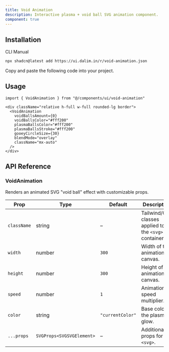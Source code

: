 ```yaml
---
title: Void Animation
description: Interactive plasma + void ball SVG animation component.
component: true
---
```


<ComponentPreview
  name="void-animation-default"
  className="[&_.preview>[data-orientation=vertical]]:sm:max-w-[90%] **:[.preview]:min-h-[300px]"
  description="A customizable SVG grid pattern background."
  align="start"
/>

## Installation

<CodeTabs>

<TabsList>
  <TabsTrigger value="cli">CLI</TabsTrigger>
  <TabsTrigger value="manual">Manual</TabsTrigger>
</TabsList>

<TabsContent value="cli">

```bash
npx shadcn@latest add https://ui.dalim.in/r/void-animation.json
```

</TabsContent>

<TabsContent value="manual">

<Steps>

<Step>Copy and paste the following code into your project.</Step>

<ComponentSource
  name="void-animation"
  title="components/ui/void-animation.tsx"
/>

</Steps>

</TabsContent>

</CodeTabs>

## Usage

```tsx showLineNumbers
import { VoidAnimation } from "@/components/ui/void-animation"
```

```tsx showLineNumbers
<div className="relative h-full w-full rounded-lg border">
  <VoidAnimation
    voidBallsAmount={0}
    voidBallsColor="#fff200"
    plasmaBallsColor="#fff200"
    plasmaBallsStroke="#fff200"
    gooeyCircleSize={30}
    blendMode="overlay"
    className="mx-auto"
  />
</div>
```

## API Reference

### VoidAnimation

Renders an animated SVG "void ball" effect with customizable props.

| Prop        | Type                      | Default          | Description                                            |
| ----------- | ------------------------- | ---------------- | ------------------------------------------------------ |
| `className` | string                    | –                | Tailwind/CSS classes applied to the `<svg>` container. |
| `width`     | number                    | `300`            | Width of the animation canvas.                         |
| `height`    | number                    | `300`            | Height of the animation canvas.                        |
| `speed`     | number                    | `1`              | Animation speed multiplier.                            |
| `color`     | string                    | `"currentColor"` | Base color of the plasma glow.                         |
| `...props`  | `SVGProps<SVGSVGElement>` | –                | Additional props for the `<svg>`.                      |

